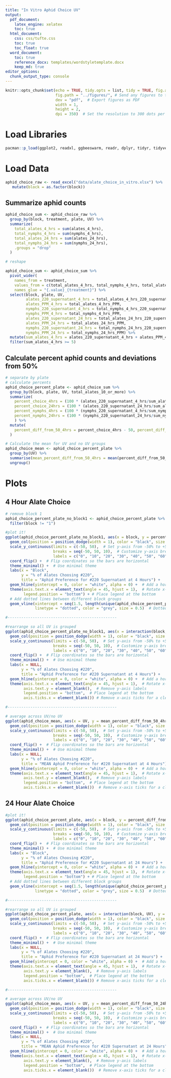 ```yaml
---
title: "In Vitro Aphid Choice UV"
output:
  pdf_document:
    latex_engine: xelatex
    toc: true
  html_document:
    css: css/tufte.css
    toc: true
    toc_float: true
  word_document:
    toc: true
    reference_docx: templates/wordstyletemplate.docx
    keep_md: true
editor_options:
  chunk_output_type: console
---
```


```r
knitr::opts_chunk$set(echo = TRUE, tidy.opts = list, tidy = TRUE, fig.align = "center", # Always relative to the document directory
                      fig.path = "../figures/", # Send any figures to this folder
                      dev = "pdf",  # Export figures as PDF
                      width = 1,
                      height = 2,
                      dpi = 350)  # Set the resolution to 300 dots per inch (dpi)
```

# Load Libraries

```r
pacman::p_load(ggplot2, readxl, ggbeeswarm, readr, dplyr, tidyr, tidyverse, devtools, cowplot, knitr, emmeans, lme4, lmerTest, RColorBrewer, viridis, install = FALSE)
```

# Load Data

```r
aphid_choice_raw <- read_excel("data/alate_choice_in_vitro.xlsx") %>%
   mutate(block = as.factor(block))
```

## Summarize aphid counts

```r
aphid_choice_sum <- aphid_choice_raw %>%
  group_by(block, treatment, plate, UV) %>%
  summarize(
    total_alates_4_hrs = sum(alates_4_hrs),
    total_nymphs_4_hrs = sum(nymphs_4_hrs),
    total_alates_24_hrs = sum(alates_24_hrs),
    total_nymphs_24_hrs = sum(nymphs_24_hrs),
    .groups = "drop"
  )

# reshape

aphid_choice_sum <- aphid_choice_sum %>%
  pivot_wider(
    names_from = treatment, 
    values_from = c(total_alates_4_hrs, total_nymphs_4_hrs, total_alates_24_hrs, total_nymphs_24_hrs),
    names_glue = "{.value}_{treatment}") %>%
  select(block, plate, UV,
         alates_220_supernatant_4_hrs = total_alates_4_hrs_220_supernatant,
         alates_PPM_4_hrs = total_alates_4_hrs_PPM,
         nymphs_220_supernatant_4_hrs = total_nymphs_4_hrs_220_supernatant,
         nymphs_PPM_4_hrs = total_nymphs_4_hrs_PPM,
         alates_220_supernatant_24_hrs = total_alates_24_hrs_220_supernatant,
         alates_PPM_24_hrs = total_alates_24_hrs_PPM,
         nymphs_220_supernatant_24_hrs = total_nymphs_24_hrs_220_supernatant,
         nymphs_PPM_24_hrs = total_nymphs_24_hrs_PPM) %>%
  mutate(sum_alates_4_hrs = alates_220_supernatant_4_hrs + alates_PPM_4_hrs, sum_nymphs_4_hrs = nymphs_220_supernatant_4_hrs + nymphs_PPM_4_hrs, sum_alates_24_hrs = alates_220_supernatant_24_hrs + alates_PPM_24_hrs, sum_nymphs_24_hrs = nymphs_220_supernatant_24_hrs + nymphs_PPM_24_hrs, total_alates_10_or_more = ifelse(sum_alates_4_hrs >= 10, "yes", "no")) %>%
  filter(sum_alates_4_hrs >= 5)
```

## Calculate percent aphid counts and deviations from 50%
```r
# separate by plate
# calculate percents
aphid_choice_percent_plate <- aphid_choice_sum %>%
  group_by(block, plate, UV, total_alates_10_or_more) %>%
  summarize(
    percent_choice_4hrs = (100 * (alates_220_supernatant_4_hrs/sum_alates_4_hrs)),
    percent_choice_24hrs = (100 * (alates_220_supernatant_24_hrs/sum_alates_24_hrs)),
    percent_nymphs_4hrs = (100 * (nymphs_220_supernatant_4_hrs/sum_nymphs_4_hrs)),
    percent_nymphs_24hrs = (100 * (nymphs_220_supernatant_24_hrs/sum_nymphs_24_hrs)),
    ) %>%
  mutate(
    percent_diff_from_50_4hrs = percent_choice_4hrs - 50, percent_diff_from_50_24hrs = percent_choice_24hrs - 50  # Calculate the difference from 50%
  )

# Calculate the mean for UV and no UV groups
aphid_choice_mean <- aphid_choice_percent_plate %>%
  group_by(UV) %>%
  summarise(mean_percent_diff_from_50_4hrs = mean(percent_diff_from_50_4hrs, na.rm = TRUE), mean_percent_diff_from_50_24hrs = mean(percent_diff_from_50_24hrs, na.rm = TRUE)) %>%
  ungroup()
```

# Plots

## 4 Hour Alate Choice

```r
# remove block 1
aphid_choice_percent_plate_no_block1 <- aphid_choice_percent_plate %>%
  filter(block != "1")

#plot it!
ggplot(aphid_choice_percent_plate_no_block1, aes(x = block, y = percent_diff_from_50_4hrs, fill = UV, group = interaction(plate, UV))) +
  geom_col(position = position_dodge(width = 1), color = "black", size = 0.3) +  # Dodge bars by both plate and UV
  scale_y_continuous(limits = c(-50, 50),  # Set y-axis from -50% to +50% (around 50%)
                     breaks = seq(-50, 50, 10),  # Customize y-axis breaks
                     labels = c("0", "10", "20", "30", "40", "50", "60", "70", "80", "90", "100")) +  # Custom labels
  coord_flip() +  # Flip coordinates so the bars are horizontal
  theme_minimal() +  # Use minimal theme
  labs(x = "Block", 
       y = "% of Alates Choosing #220", 
       title = "Aphid Preference for #220 Supernatant at 4 Hours") +
  geom_hline(yintercept = 0, color = "white", alpha = 0) +  # Add a horizontal line at 50%
  theme(axis.text.x = element_text(angle = 45, hjust = 1),  # Rotate x-axis text for better readability
        legend.position = "bottom") + # Place legend at the bottom
  # Add dotted lines between different block groups
  geom_vline(xintercept = seq(1.5, length(unique(aphid_choice_percent_plate_no_block1$block)) - 0.5, by = 1), 
             linetype = "dotted", color = "grey", size = 0.5)  # Dotted lines between blocks

#------------------------------------------------

#rearrange so all UV is grouped
ggplot(aphid_choice_percent_plate_no_block1, aes(x = interaction(block, UV), y = percent_diff_from_50_4hrs, fill = UV, group = interaction(plate, UV))) +
  geom_col(position = position_dodge(width = 1), color = "black", size = 0.3) +  # Dodge bars by both plate and UV
  scale_y_continuous(limits = c(-50, 50),  # Set y-axis from -50% to +50% (around 50%)
                     breaks = seq(-50, 50, 10),  # Customize y-axis breaks
                     labels = c("0", "10", "20", "30", "40", "50", "60", "70", "80", "90", "100")) +  # Custom labels
  coord_flip() +  # Flip coordinates so the bars are horizontal
  theme_minimal() +  # Use minimal theme
  labs(x = NULL, 
       y = "% of Alates Choosing #220", 
       title = "Aphid Preference for #220 Supernatant at 4 Hours") +
  geom_hline(yintercept = 0, color = "white", alpha = 0) +  # Add a horizontal line at 50%
  theme(axis.text.x = element_text(angle = 45, hjust = 1),  # Rotate x-axis text for better readability
        axis.text.y = element_blank(),  # Remove y-axis labels
        legend.position = "bottom",  # Place legend at the bottom
        axis.ticks.x = element_blank()) # Remove x-axis ticks for a cleaner look

#------------------------------------------------

# average across UV/no UV
ggplot(aphid_choice_mean, aes(x = UV, y = mean_percent_diff_from_50_4hrs, fill = UV)) +
  geom_col(position = position_dodge(width = 1), color = "black", size = 0.3) +  # Dodge bars by both plate and UV
  scale_y_continuous(limits = c(-50, 50),  # Set y-axis from -50% to +50% (around 50%)
                     breaks = seq(-50, 50, 10),  # Customize y-axis breaks
                     labels = c("0", "10", "20", "30", "40", "50", "60", "70", "80", "90", "100")) +  # Custom labels
  coord_flip() +  # Flip coordinates so the bars are horizontal
  theme_minimal() +  # Use minimal theme
  labs(x = NULL, 
       y = "% of Alates Choosing #220", 
       title = "MEAN Aphid Preference for #220 Supernatant at 4 Hours") +
  geom_hline(yintercept = 0, color = "white", alpha = 0) +  # Add a horizontal line at 50%
  theme(axis.text.x = element_text(angle = 45, hjust = 1),  # Rotate x-axis text for better readability
        axis.text.y = element_blank(),  # Remove y-axis labels
        legend.position = "bottom",  # Place legend at the bottom
        axis.ticks.x = element_blank())  # Remove x-axis ticks for a cleaner look
```

## 24 Hour Alate Choice

```r
#plot it!
ggplot(aphid_choice_percent_plate, aes(x = block, y = percent_diff_from_50_24hrs, fill = UV, group = interaction(plate, UV))) +
  geom_col(position = position_dodge(width = 1), color = "black", size = 0.3) +  # Dodge bars by both plate and UV
  scale_y_continuous(limits = c(-50, 50),  # Set y-axis from -50% to +50% (around 50%)
                     breaks = seq(-50, 50, 10),  # Customize y-axis breaks
                     labels = c("0", "10", "20", "30", "40", "50", "60", "70", "80", "90", "100")) +  # Custom labels
  coord_flip() +  # Flip coordinates so the bars are horizontal
  theme_minimal() +  # Use minimal theme
  labs(x = "Block", 
       y = "% of Alates Choosing #220", 
       title = "Aphid Preference for #220 Supernatant at 24 Hours") +
  geom_hline(yintercept = 0, color = "white", alpha = 0) +  # Add a horizontal line at 50%
  theme(axis.text.x = element_text(angle = 45, hjust = 1),  # Rotate x-axis text for better readability
        legend.position = "bottom") + # Place legend at the bottom
  # Add dotted lines between different block groups
  geom_vline(xintercept = seq(1.5, length(unique(aphid_choice_percent_plate_no_block1$block)) - 0.5, by = 1), 
             linetype = "dotted", color = "grey", size = 0.5)  # Dotted lines between blocks

#------------------------------------------------

#rearrange so all UV is grouped
ggplot(aphid_choice_percent_plate, aes(x = interaction(block, UV), y = percent_diff_from_50_24hrs, fill = UV, group = interaction(plate, UV))) +
  geom_col(position = position_dodge(width = 1), color = "black", size = 0.3) +  # Dodge bars by both plate and UV
  scale_y_continuous(limits = c(-50, 50),  # Set y-axis from -50% to +50% (around 50%)
                     breaks = seq(-50, 50, 10),  # Customize y-axis breaks
                     labels = c("0", "10", "20", "30", "40", "50", "60", "70", "80", "90", "100")) +  # Custom labels
  coord_flip() +  # Flip coordinates so the bars are horizontal
  theme_minimal() +  # Use minimal theme
  labs(x = NULL, 
       y = "% of Alates Choosing #220", 
       title = "Aphid Preference for #220 Supernatant at 24 Hours") +
  geom_hline(yintercept = 0, color = "white", alpha = 0) +  # Add a horizontal line at 50%
  theme(axis.text.x = element_text(angle = 45, hjust = 1),  # Rotate x-axis text for better readability
        axis.text.y = element_blank(),  # Remove y-axis labels
        legend.position = "bottom",  # Place legend at the bottom
        axis.ticks.x = element_blank()) # Remove x-axis ticks for a cleaner look

#------------------------------------------------

# average across UV/no UV
ggplot(aphid_choice_mean, aes(x = UV, y = mean_percent_diff_from_50_24hrs, fill = UV)) +
  geom_col(position = position_dodge(width = 1), color = "black", size = 0.3) +  # Dodge bars by both plate and UV
  scale_y_continuous(limits = c(-50, 50),  # Set y-axis from -50% to +50% (around 50%)
                     breaks = seq(-50, 50, 10),  # Customize y-axis breaks
                     labels = c("0", "10", "20", "30", "40", "50", "60", "70", "80", "90", "100")) +  # Custom labels
  coord_flip() +  # Flip coordinates so the bars are horizontal
  theme_minimal() +  # Use minimal theme
  labs(x = NULL, 
       y = "% of Alates Choosing #220", 
       title = "MEAN Aphid Preference for #220 Supernatant at 24 Hours") +
  geom_hline(yintercept = 0, color = "white", alpha = 0) +  # Add a horizontal line at 50%
  theme(axis.text.x = element_text(angle = 45, hjust = 1),  # Rotate x-axis text for better readability
        axis.text.y = element_blank(),  # Remove y-axis labels
        legend.position = "bottom",  # Place legend at the bottom
        axis.ticks.x = element_blank())  # Remove x-axis ticks for a cleaner look
```
